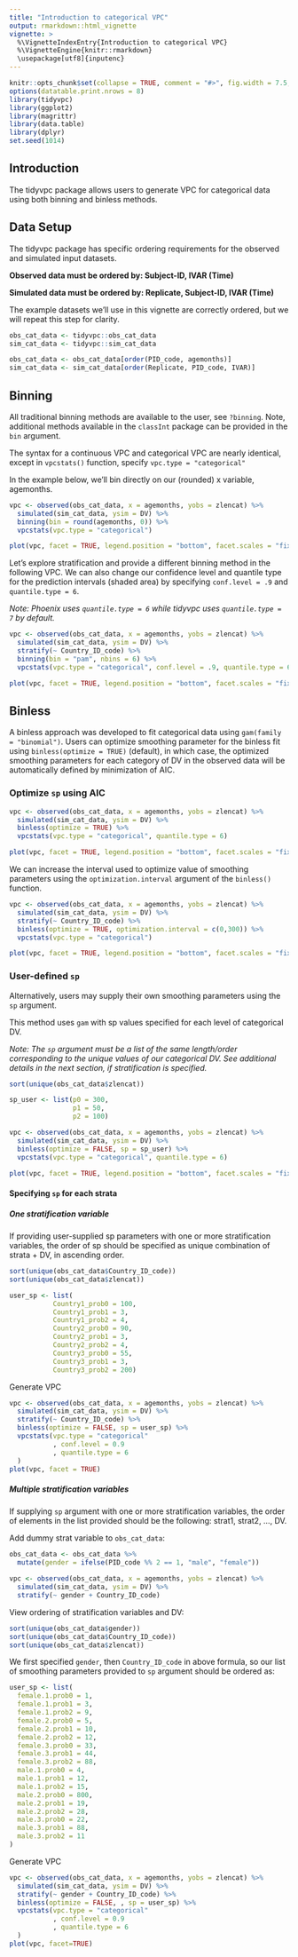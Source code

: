 ```yaml
---
title: "Introduction to categorical VPC"
output: rmarkdown::html_vignette
vignette: >
  %\VignetteIndexEntry{Introduction to categorical VPC}
  %\VignetteEngine{knitr::rmarkdown}
  \usepackage[utf8]{inputenc}
---
```



```r
knitr::opts_chunk$set(collapse = TRUE, comment = "#>", fig.width = 7.5, fig.height = 5, fig.align = "center")
options(datatable.print.nrows = 8)
library(tidyvpc)
library(ggplot2)
library(magrittr)
library(data.table)
library(dplyr)
set.seed(1014)
```


## Introduction

The tidyvpc package allows users to generate VPC for categorical data using both binning and binless methods.


## Data Setup

The tidyvpc package has specific ordering requirements for the observed and simulated input datasets.

**Observed data must be ordered by: Subject-ID, IVAR (Time)**

**Simulated data must be ordered by: Replicate, Subject-ID, IVAR (Time)**

The example datasets we'll use in this vignette are correctly ordered, but we will repeat this step for clarity.

```r

obs_cat_data <- tidyvpc::obs_cat_data
sim_cat_data <- tidyvpc::sim_cat_data

obs_cat_data <- obs_cat_data[order(PID_code, agemonths)]
sim_cat_data <- sim_cat_data[order(Replicate, PID_code, IVAR)]

```


## Binning

All traditional binning methods are available to the user, see `?binning`. Note, additional methods available in the `classInt` package can be provided in the `bin` argument.

The syntax for a continuous VPC and categorical VPC are nearly identical, except in `vpcstats()` function, specify `vpc.type = "categorical"` 

In the example below, we'll bin directly on our (rounded) x variable, agemonths.

```r

vpc <- observed(obs_cat_data, x = agemonths, yobs = zlencat) %>%
  simulated(sim_cat_data, ysim = DV) %>%
  binning(bin = round(agemonths, 0)) %>%
  vpcstats(vpc.type = "categorical")

plot(vpc, facet = TRUE, legend.position = "bottom", facet.scales = "fixed")
```

Let's explore stratification and provide a different binning method in the following VPC.  We can also change our confidence level and quantile type for the prediction intervals (shaded area) by specifying `conf.level = .9` and `quantile.type = 6`.

*Note: Phoenix uses `quantile.type = 6` while tidyvpc uses `quantile.type = 7` by default.*

```r

vpc <- observed(obs_cat_data, x = agemonths, yobs = zlencat) %>%
  simulated(sim_cat_data, ysim = DV) %>%
  stratify(~ Country_ID_code) %>%
  binning(bin = "pam", nbins = 6) %>%
  vpcstats(vpc.type = "categorical", conf.level = .9, quantile.type = 6)

plot(vpc, facet = TRUE, legend.position = "bottom", facet.scales = "fixed")
```



## Binless

A binless approach was developed to fit categorical data using `gam(family = "binomial")`. Users can optimize smoothing parameter for the binless fit using `binless(optimize = TRUE)` (default), in which case, the optimized smoothing parameters for each category of DV in the observed data will be automatically defined by minimization of AIC.


### Optimize `sp` using AIC
```r

vpc <- observed(obs_cat_data, x = agemonths, yobs = zlencat) %>%
  simulated(sim_cat_data, ysim = DV) %>%
  binless(optimize = TRUE) %>%
  vpcstats(vpc.type = "categorical", quantile.type = 6)

plot(vpc, facet = TRUE, legend.position = "bottom", facet.scales = "fixed")


```

We can increase the interval used to optimize value of smoothing parameters using the `optimization.interval` argument of the `binless()` function.  

```r

vpc <- observed(obs_cat_data, x = agemonths, yobs = zlencat) %>%
  simulated(sim_cat_data, ysim = DV) %>%
  stratify(~ Country_ID_code) %>%
  binless(optimize = TRUE, optimization.interval = c(0,300)) %>%
  vpcstats(vpc.type = "categorical")

plot(vpc, facet = TRUE, legend.position = "bottom", facet.scales = "fixed")


```


### User-defined `sp`

Alternatively, users may supply their own smoothing parameters using the `sp` argument.

This method uses `gam` with sp values specified for each level of categorical DV. 

*Note: The `sp` argument must be a list of the same length/order corresponding to the unique values of our categorical DV. See additional details in the next section, if stratification is specified. *

```r
sort(unique(obs_cat_data$zlencat))
```
```r

sp_user <- list(p0 = 300,
                p1 = 50,
                p2 = 100)

```

```r
vpc <- observed(obs_cat_data, x = agemonths, yobs = zlencat) %>%
  simulated(sim_cat_data, ysim = DV) %>%
  binless(optimize = FALSE, sp = sp_user) %>%
  vpcstats(vpc.type = "categorical", quantile.type = 6)

plot(vpc, facet = TRUE, legend.position = "bottom", facet.scales = "fixed")

```


#### Specifying `sp` for each strata

##### One stratification variable 

If providing user-supplied sp parameters with one or more stratification variables, the order of sp
should be specified as unique combination of strata + DV, in ascending order.

```r
sort(unique(obs_cat_data$Country_ID_code))
sort(unique(obs_cat_data$zlencat))
```

```r
user_sp <- list(
           Country1_prob0 = 100,
           Country1_prob1 = 3,
           Country1_prob2 = 4,
           Country2_prob0 = 90,
           Country2_prob1 = 3,
           Country2_prob2 = 4,
           Country3_prob0 = 55,
           Country3_prob1 = 3,
           Country3_prob2 = 200)
```

Generate VPC

```r
vpc <- observed(obs_cat_data, x = agemonths, yobs = zlencat) %>%
  simulated(sim_cat_data, ysim = DV) %>%
  stratify(~ Country_ID_code) %>%
  binless(optimize = FALSE, sp = user_sp) %>%
  vpcstats(vpc.type = "categorical"
           , conf.level = 0.9
           , quantile.type = 6
  )
plot(vpc, facet = TRUE)

```


##### Multiple stratification variables


If supplying `sp` argument with one or more stratification variables, the order of elements in the list provided
should be the following: strat1, strat2, ..., DV.


Add dummy strat variable to `obs_cat_data`:

```r
obs_cat_data <- obs_cat_data %>%
  mutate(gender = ifelse(PID_code %% 2 == 1, "male", "female"))
```


```r
vpc <- observed(obs_cat_data, x = agemonths, yobs = zlencat) %>%
  simulated(sim_cat_data, ysim = DV) %>%
  stratify(~ gender + Country_ID_code)

```


View ordering of stratification variables and DV:
```r
sort(unique(obs_cat_data$gender))
sort(unique(obs_cat_data$Country_ID_code))
sort(unique(obs_cat_data$zlencat))

```

We first specified `gender`, then `Country_ID_code` in above formula, so our list of smoothing parameters provided to `sp` argument should be ordered as:

```r
user_sp <- list(
  female.1.prob0 = 1,
  female.1.prob1 = 3,
  female.1.prob2 = 9,
  female.2.prob0 = 5,
  female.2.prob1 = 10,
  female.2.prob2 = 12,
  female.3.prob0 = 33,
  female.3.prob1 = 44,
  female.3.prob2 = 88,
  male.1.prob0 = 4,
  male.1.prob1 = 12,
  male.1.prob2 = 15,
  male.2.prob0 = 800,
  male.2.prob1 = 19,
  male.2.prob2 = 28,
  male.3.prob0 = 22,
  male.3.prob1 = 88,
  male.3.prob2 = 11
)
```


Generate VPC

```r
vpc <- observed(obs_cat_data, x = agemonths, yobs = zlencat) %>%
  simulated(sim_cat_data, ysim = DV) %>%
  stratify(~ gender + Country_ID_code) %>%
  binless(optimize = FALSE, , sp = user_sp) %>%
  vpcstats(vpc.type = "categorical"
           , conf.level = 0.9
           , quantile.type = 6
  )
plot(vpc, facet=TRUE)

```

